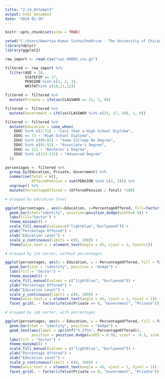 ```yaml
---
title: "2.14_Attempt3"
output: html_document
date: "2024-01-26"
---
```


```r
knitr::opts_chunk$set(echo = TRUE)
```

```r
setwd("C:/Users/Amartya Kumar Sinha/OneDrive - The University of Chicago/Miscellaneous/Personal/AdvIllinois_Analysis/GraphsToReplicate/Graph2.14") 
library(dplyr)
library(ggplot2)
```


```r
raw_import <- read.csv("cps_00003.csv.gz")
```

```r
filtered <- raw_import %>%
  filter(AGE > 24,
         STATEFIP == 17,
         PENSION %in% c(1, 2, 3),
         WKSTAT%in% c(10,11,12))

```

```r
filtered <- filtered %>%
  mutate(Private = ifelse(CLASSWKR == 21, 1, 0))

filtered <- filtered %>%
  mutate(Government = ifelse(CLASSWKR %in% c(25, 27, 28), 1, 0))
```

```r
filtered <- filtered %>%
  mutate(Education = case_when(
    EDUC %in% c(2:71) ~ "Less than a High School Diploma",
    EDUC == 73 ~ "High School Diploma",
    EDUC %in% c(80:81) ~ "Some College No Degree",
    EDUC %in% c(91:92) ~ "Associate's Degree",
    EDUC == 111 ~ "Bachelor's Degree",
    EDUC %in% c(123:125) ~ "Advanced Degree"
  ))
```


```r
percentages <- filtered %>%
  group_by(Education, Private, Government) %>%
  summarise(Total = n(),
            OfferedPension = sum(PENSION %in% c(2, 3))) %>%
  ungroup() %>%
  mutate(PercentageOffered = (OfferedPension / Total) *100)
```

```r
# Grouped by education level

ggplot(percentages , aes(x=Education, y=PercentageOffered, fill=factor(ifelse(Private==1, "Private", "Government")))) +
  geom_bar(stat="identity", position=position_dodge(width=0.9)) +
  labs(fill="Sector") +
  theme_minimal() +
  scale_fill_manual(values=c("lightblue","burlywood")) +
  ylab("Percentage Offered") +
  xlab("Education Level") +
  scale_y_continuous(limits = c(0, 100)) +
  theme(axis.text.x = element_text(angle = 45, vjust = 1, hjust=1))
```
```r
# Grouped by job sector, without percentages

ggplot(percentages, aes(x = Education, y = PercentageOffered, fill = factor(ifelse(Private == 1, "Private", "Government")))) +
  geom_bar(stat = "identity", position = "dodge") +
  labs(fill = "Sector") +
  theme_minimal() +
  scale_fill_manual(values = c("lightblue", "burlywood")) +
  ylab("Percentage Offered") +
  xlab("Education Level") +
  scale_y_continuous(limits = c(0, 100)) +
  theme(axis.text.x = element_text(angle = 45, vjust = 1, hjust = 1)) +
  facet_grid(. ~ factor(ifelse(Private == 0, "Government", "Private")), scales = "free_x", space = "free_x")
```
```r
# Grouped by job sector, with percentages

ggplot(percentages, aes(x = Education, y = PercentageOffered, fill = factor(ifelse(Private == 1, "Private", "Government")))) +
  geom_bar(stat = "identity", position = "dodge") +
  geom_text(aes(label = sprintf("%.2f%%", PercentageOffered)),
            position = position_dodge(width = 0.9), vjust = -0.5, size = 3) +
  labs(fill = "Sector") +
  theme_minimal() +
  scale_fill_manual(values = c("lightblue", "burlywood")) +
  ylab("Percentage Offered") +
  xlab("Education Level") +
  scale_y_continuous(limits = c(0, 100)) +
  theme(axis.text.x = element_text(angle = 45, vjust = 1, hjust = 1)) +
  facet_grid(. ~ factor(ifelse(Private == 0, "Government", "Private")), scales = "free_x", space = "free_x")
```

